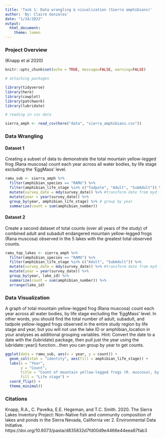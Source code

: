 ```yaml
---
title: 'Task 1: Data wrangling & visualization (Sierra amphibians)'
author: 'By: Claire Gonzales'
date: "1/24/2022"
output: 
  html_document: 
    theme: lumen
---
```


### Project Overview

(Knapp et al 2020)


```r
knitr::opts_chunk$set(echo = TRUE, message=FALSE, warning=FALSE)

# attaching packages

library(tidyverse)
library(here)
library(cowplot)
library(patchwork)
library(lubridate)
```

```r
# reading in csv data

sierra_amph <- read_csv(here("data", "sierra_amphibians.csv"))
```

### Data Wrangling

#### Dataset 1

Creating a subset of data to demonstrate the total mountain yellow-legged frog (Rana muscosa) count each year across all water bodies, by life stage excluding the ‘EggMass’ level.

```r
ramu_sub <- sierra_amph %>% 
  filter(amphibian_species == "RAMU") %>% 
  filter(amphibian_life_stage %in% c("Tadpole", "Adult", "SubAdult")) %>% 
  mutate(survey_date = mdy(survey_date)) %>% #transform date from myd format to YYYY-MM-DD format
  mutate(year = year(survey_date)) %>% 
  group_by(year, amphibian_life_stage) %>% # group by year
  summarize(count = sum(amphibian_number))
```

#### Dataset 2

Create a second dataset of total counts (over all years of the study) of combined adult and subadult endangered mountain yellow-legged frogs (Rana muscosa) observed in the 5 lakes with the greatest total observed counts.

```r
ramu_top_lakes <- sierra_amph %>% 
  filter(amphibian_species == "RAMU") %>% 
  filter(amphibian_life_stage %in% c("Adult", "SubAdult")) %>% 
  mutate(survey_date = mdy(survey_date)) %>% #transform date from myd format to YYYY-MM-DD format
  mutate(year = year(survey_date)) %>% 
  group_by(year, lake_id) %>% 
  summarize(count = sum(amphibian_number)) %>% 
  arrange(lake_id)
```


### Data Visualization

A graph of total mountain yellow-legged frog (Rana muscosa) count each year across all water bodies, by life stage excluding the ‘EggMass’ level. In other words, you should find the total number of adult, subadult, and tadpole yellow-legged frogs observed in the entire study region by life stage and year, but you will not use the lake ID or amphibian_location in your analyses as additional grouping variables. Hint: Convert the date to a date with the {lubridate} package, then pull just the year using the lubridate::year() function...then you can group by year to get counts.


```r
ggplot(data = ramu_sub, aes(x = year, y = count)) +
  geom_col(stat = "identity", aes(fill = amphibian_life_stage)) +
  labs(x = "Year",
       y = "Count",
       title = "Count of mountain yellow-legged frogs (R. muscosa), by year and life stage",
       fill = "Life stage") +
  coord_flip() +
  theme_minimal()
```



### Citations

Knapp, R.A., C. Pavelka, E.E. Hegeman, and T.C. Smith. 2020. The Sierra Lakes Inventory Project: Non-Native fish and community composition of lakes and ponds in the Sierra Nevada, California ver 2. Environmental Data Initiative. https://doi.org/10.6073/pasta/d835832d7fd00d9e4466e44eea87fab3